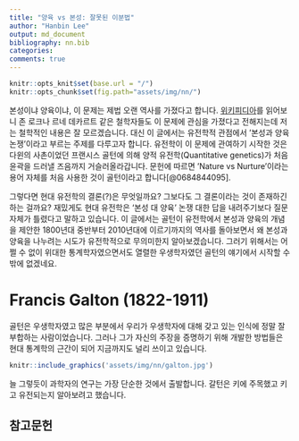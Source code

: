 ```yaml
---
title: "양육 vs 본성: 잘못된 이분법"
author: "Hanbin Lee"
output: md_document
bibliography: nn.bib
categories: 
comments: true
---
```


```r
knitr::opts_knit$set(base.url = "/")
knitr::opts_chunk$set(fig.path="assets/img/nn/")
```

본성이냐 양육이냐, 이 문제는 제법 오랜 역사를 가졌다고 합니다.
[위키피디아](https://en.wikipedia.org/wiki/Nature_versus_nurture#History_of_the_debate)를 읽어보니 존 로크나 르네 데카르트 같은 철학자들도 이 문제에 관심을 가졌다고 전해지는데 저는 철학적인 내용은 잘 모르겠습니다.
대신 이 글에서는 유전학적 관점에서 '본성과 양육 논쟁'이라고 부르는 주제를 다루고자 합니다.
유전학이 이 문제에 관여하기 시작한 것은 다윈의 사촌이었던 프랜시스 골턴에 의해 양적 유전학(Quantitative genetics)가 처음 윤곽을 드러낼 즈음까지 거슬러올라갑니다.
문헌에 따르면 'Nature vs Nurture'이라는 용어 자체를 처음 사용한 것이 골턴이라고 합니다[@0684844095].

그렇다면 현대 유전학의 결론(?)은 무엇일까요?
그보다도 그 결론이라는 것이 존재하긴 하는 걸까요?
재밌게도 현대 유전학은 '본성 대 양육' 논쟁 대한 답을 내려주기보다 질문 자체가 틀렸다고 말하고 있습니다. 
이 글에서는 골턴이 유전학에서 본성과 양육의 개념을 제안한 1800년대 중반부터 2010년대에 이르기까지의 역사를 돌아보면서 왜 본성과 양육을 나누려는 시도가 유전학적으로 무의미한지 알아보겠습니다.
그러기 위해서는 어쩔 수 없이 위대한 통계학자였으면서도 열렬한 우생학자였던 골턴의 얘기에서 시작할 수 밖에 없겠네요.

# Francis Galton (1822-1911)

골턴은 우생학자였고 많은 부분에서 우리가 우생학자에 대해 갖고 있는 인식에 정말 잘 부합하는 사람이었습니다.
그러나 그가 자신의 주장을 증명하기 위해 개발한 방법들은 현대 통계학의 근간이 되어 지금까지도 널리 쓰이고 있습니다.

<p align="center">
```r
knitr::include_graphics('assets/img/nn/galton.jpg')
```
</p>

늘 그렇듯이 과학자의 연구는 가장 단순한 것에서 출발합니다.
갈턴은 키에 주목했고 키고 유전되는지 알아보려고 했습니다.





## 참고문헌
